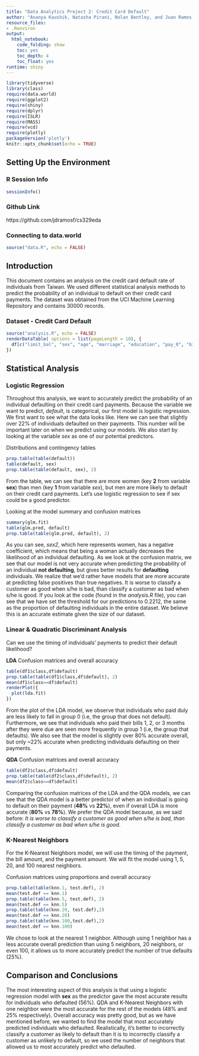 ```yaml
---
title: "Data Analytics Project 2: Credit Card Default"
author: "Ananya Kaushik, Natasha Pirani, Nolan Bentley, and Juan Ramos Fuentes"
resource_files:
- .Renviron
output:
  html_notebook:
    code_folding: show
    toc: yes
    toc_depth: 4
    toc_float: yes
runtime: shiny
---
```


```r
library(tidyverse)
library(class)
require(data.world)
require(ggplot2)
require(shiny)
require(dplyr)
require(ISLR)
require(MASS)
require(vcd)
require(plotly)
packageVersion('plotly')
knitr::opts_chunk$set(echo = TRUE)
```



## **Setting Up the Environment**  
### **R Session Info**
```r
sessionInfo()
```

### **Github Link** 
https://github.com/jdramosf/cs329eda

### **Connecting to data.world** 
```r
source("data.R", echo = FALSE)
```



## **Introduction** 
This document contains an analysis on the credit card default rate of individuals from Taiwan. We used different statistical analysis methods to predict the probability of an individual to default on their credit card payments. The dataset was obtained from the UCI Machine Learning Repository and contains 30000 records. 

### **Dataset -  Credit Card Default**
```r
source("analysis.R", echo = FALSE)
renderDataTable( options = list(pageLength = 10), {
  df[c("limit_bal", "sex", "age", "marriage", "education", "pay_0", "bill_amt1", "pay_amt1", "default")]
})
```



## **Statistical Analysis**
### **Logistic Regression**
Throughout this analysis, we want to accurately predict the probability of an individual defaulting on their credit card payments. Because the variable we want to predict, *default*, is categorical, our first model is logistic regression.
We first want to see what the data looks like. Here we can see that slightly over 22% of individuals defaulted on their payments. This number will be important later on when we predict using our models. We also start by looking at the variable *sex* as one of our potential predictors.


Distributions and contingency tables
```r
prop.table(table(default))
table(default, sex)
prop.table(table(default, sex), 2)
```

From the table, we can see that there are more women (key **2** from variable **sex**) than men (key **1** from variable *sex*), but men are more likely to default on their credit card payments. Let's use logistic regression to see if sex could be a good predictor.


Looking at the model summary and confusion matrices
```r
summary(glm.fit)
table(glm.pred, default)
prop.table(table(glm.pred, default), 2)
```

As you can see, *sex2*, which here represents women, has a negative coefficient, which means that being a woman actually decreases the likelihood of an individual defaulting. As we look at the confusion matrix, we see that our model is not very accurate when predicting the probability of an individual **not defaulting**, but gives better results for **defaulting** individuals. We realize that we'd rather have models that are more accurate at predicting false positives than true negatives. It is worse to classify a customer as good when s/he is bad, than classify a customer as bad when s/he is good.
If you look at the code (found in the *analysis.R* file), you can see that we have set the threshold for our predictions to 0.2212, the same as the proportion of defaulting individuals in the entire dataset. We believe this is an accurate estimate given the size of our dataset.


### **Linear & Quadratic Discriminant Analysis**
Can we use the timing of individuals' payments to predict their default likelihood?


**LDA**
Confusion matrices and overall accuracy
```r
table(df1$class,df$default)
prop.table(table(df1$class,df$default), 2)
mean(df1$class==df$default)
renderPlot({
  plot(lda.fit)
})
```

From the plot of the LDA model, we observe that individuals who paid duly are less likely to fall in group 0 (i.e, the group that does not default). Furthermore, we see that individuals who paid their bills 1, 2, or 3 months after they were due are seen more frequently in group 1 (i.e, the group that defaults). We also see that the model is slightly over 80% accurate overall, but only ~22% accurate when predicting individuals defaulting on their payments. 


**QDA**
Confusion matrices and overall accuracy
```r
table(df2$class,df$default)
prop.table(table(df2$class,df$default), 2)
mean(df2$class==df$default)
```

Comparing the confusion matrices of the LDA and the QDA models, we can see that the QDA model is a better predictor of when an individual is going to default on their payment (**48%** vs **22%**), even if overall LDA is more accurate (**80%** vs **78%**). We prefer the QDA model because, as we said before: *It is worse to classify a customer as good when s/he is bad, than classify a customer as bad when s/he is good*.



### **K-Nearest Neighbors**
For the K-Nearest Neighbors model, we will use the timing of the payment, the bill amount, and the payment amount. We will fit the model using 1, 5, 20, and 100 nearest neighbors.

Confusion matrices using proportions and overall accuracy
```r
prop.table(table(knn.1, test.def), 2)
mean(test.def == knn.1)
prop.table(table(knn.5, test.def), 2)
mean(test.def == knn.5)
prop.table(table(knn.20, test.def),2)
mean(test.def == knn.20)
prop.table(table(knn.100,test.def),2)
mean(test.def == knn.100)
```

We chose to look at the nearest 1 neighbor. Although using 1 neighbor has a less accurate overall prediction than using 5 neighbors, 20 neighbors, or even 100, it allows us to more accurately predict the number of true defaults (25%).



## **Comparison and Conclusions**
The most interesting aspect of this analysis is that using a logistic regression model with **sex** as the predictor gave the most accurate results for individuals who defaulted (56%). QDA and K-Nearest Neighbors with one neighbor were the most accurate for the rest of the models (48% and 25% respectively). Overall accuracy was pretty good, but as we have mentioned before, we wanted to find the model that most accurately predicted individuals who defaulted. Realistically, it’s better to incorrectly classify a customer as likely to default than it is to incorrectly classify a customer as unlikely to default, so we used the number of neighbors that allowed us to most accurately predict who defaulted.